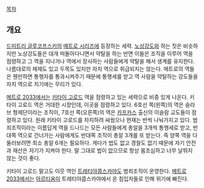 [[목차]]

== 개요 ==
[[드미트리 글루코프스키]]의 [[메트로 유니버스|메트로 시리즈]]에 등장하는 세력. [[노상강도(메트로 2033)|노상강도]]와 하는 짓은 비슷하지만 노상강도들은 대개 떠돌아다니면서 약탈을 하는 반면 이들은 조직을 이루어 역을 점령하고 그 역을 지나거나 역에서 장사하는 사람들에게 약탈을 해서 생계를 유지한다. 나름대로의 체제도 있고 두목도 있지만 자치 역으로 취급되지는 않는다. 메트로의 역들은 웬만하면 통행자를 통과시켜주기 때문에 통행세를 받고 역 사람을 약탈하는 강도들을 자치 역으로 치기에는 무리가 있다. 

[[메트로 2033]]에서는 [[키타이 고로드]] 역을 점령하고 있는 세력으로 비중 있게 나온다. 키타이 고로드 역은 거대한 시장인데, 이곳을 점령하고 있다. 6호선 쪽(왼쪽)의 역은 슬라브 형제단이라는 조직이, 7호선 쪽(오른쪽)의 역은 [[카프카스]] 출신의 이슬람 교도들이 점령하고 있다. 원래 키타이 고로드를 차지하려 싸웠으나 현재는 반씩 나눠가지고 있다. 범죄조직이라는 이름답게 역을 드나드는 모든 사람들에게 총알을 3개씩 통행세로 받고, 반대쪽 역으로 건너가는 사람에게도 반대쪽 조직이 총알 3개를 또 받는다. 즉 양쪽 역을 다 둘러보려면 최소 총알 6개는 필요하다. 게다가 법도 없고 경찰도 없기 때문에 자기 안전과 재산은 자기가 지켜야 한다. 말 그대로 법이 없으므로 항상 몸조심하고 너무 날뛰지 않는 것이 좋다. 

키타이 고로드 말고도 이웃 역인 [[트레티야콥스카야]]도 범죄조직이 운영한다. [[메트로 2033]]에서는 [[아르티옴]]이 트레티야콥스카야에서 온 침입자들로 인해 위기에 빠진다.

